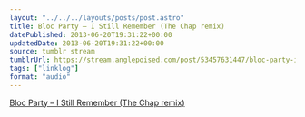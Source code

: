```yaml
---
layout: "../../../layouts/posts/post.astro"
title: Bloc Party – I Still Remember (The Chap remix)
datePublished: 2013-06-20T19:31:22+00:00
updatedDate: 2013-06-20T19:31:22+00:00
source: tumblr stream
tumblrUrl: https://stream.anglepoised.com/post/53457631447/bloc-party-i-still-remember-the-chap-remix
tags: ["linklog"]
format: "audio"
---
```


[Bloc Party &#8211; I Still Remember (The Chap remix)][1]

[1]: https://soundcloud.com/thechapmusic/bloc-party-remix
